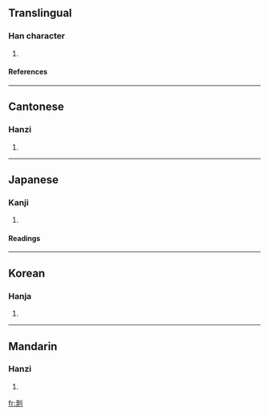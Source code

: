 ==Translingual==
===Han character===
{{Han char|rn=18|rad=刀|as=08|sn=10|four=1210<sub>0</sub>|canj=中一尸卜弓 (LMSYN)}}
# {{defn|Han}}
====References====
{{Han ref|kx=0141.020|dkj=02033|dj=0320.100|hdz=10344.010|uh=5255|ud=21077|bh=D0EB|bd=53483}}
----
==Cantonese==
===Hanzi===
{{yue-hanzi|jyut=|y=fei6}}
# {{defn|Cantonese}}
----
==Japanese==
===Kanji===
{{ja-kanji|grade=|rs=刀08}}
# {{defn|Japanese}}
====Readings====
{{ja-readings|on=[[ひ]] (hi)|kun=[[あしきる]] (ashikiru)}}
----
==Korean==
===Hanja===
{{ko-hanja|hangeul=비|rv=bi|mr=pi}}
# {{defn|Korean}}
----
==Mandarin==
===Hanzi===
{{cmn-hanzi|pin=[[fèi]] ([[fei4]])|wg=fei<sup>4</sup>}}
# {{defn|Mandarin}}

[[fr:剕]]